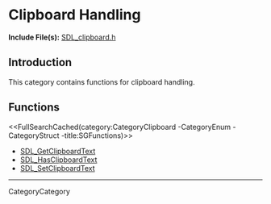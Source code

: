 
= Clipboard Handling =

'''Include File(s):''' [https://github.com/libsdl-org/SDL/blob/SDL2/include/SDL_clipboard.h SDL_clipboard.h]


== Introduction ==
This category contains functions for clipboard handling.

<!-- #Remove this line and the ## below to use this markup if it becomes relevant to this category -->
<!-- #== Enumerations == -->
<!-- #<<FullSearchCached(category:CategoryEnum CategoryClipboard -title:SGEnumerations)>> -->

<!-- #== Structures == -->
<!-- #<<FullSearchCached(category:CategoryStruct CategoryClipboard -title:SGStructures)>> -->

== Functions ==
<<FullSearchCached(category:CategoryClipboard -CategoryEnum -CategoryStruct -title:SGFunctions)>>


<!-- BEGIN CATEGORY LIST -->
* [[SDL_GetClipboardText]]
* [[SDL_HasClipboardText]]
* [[SDL_SetClipboardText]]
<!-- END CATEGORY LIST -->
----
CategoryCategory
